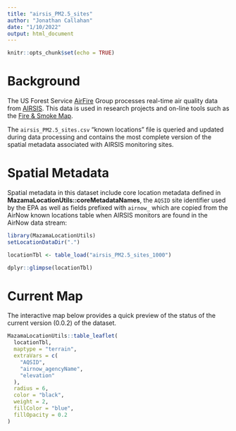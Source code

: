 ```yaml
---
title: "airsis_PM2.5_sites"
author: "Jonathan Callahan"
date: "1/10/2022"
output: html_document
---
```


```r
knitr::opts_chunk$set(echo = TRUE)
```

# Background

The US Forest Service [AirFire](https://portal.airfire.org) Group processes
real-time air quality data from [AIRSIS](http://<provider>.airsis.com/). This 
data is used in research projects and on-line tools such as the 
[Fire & Smoke Map](https://fire.airnow.gov).

The `airsis_PM2.5_sites.csv` "known locations" file is queried and updated
during data processing and contains the most complete version of the spatial 
metadata associated with AIRSIS monitoring sites.

# Spatial Metadata

Spatial metadata in this dataset include core location metadata defined in 
**MazamaLocationUtils::coreMetadataNames**, the `AQSID` site identifier used by the
EPA as well as fields prefixed with `airnow_` which are copied from the AirNow
known locations table when AIRSIS monitors are found in the AirNow data stream:

```r
library(MazamaLocationUtils)
setLocationDataDir(".")

locationTbl <- table_load("airsis_PM2.5_sites_1000")

dplyr::glimpse(locationTbl)
```

# Current Map

The interactive map below provides a quick preview of the status of the current
version (0.0.2) of the dataset.

```r
MazamaLocationUtils::table_leaflet(
  locationTbl,
  maptype = "terrain",
  extraVars = c(
    "AQSID", 
    "airnow_agencyName", 
    "elevation"
  ),
  radius = 6,
  color = "black",
  weight = 2,
  fillColor = "blue",
  fillOpacity = 0.2  
)
```
